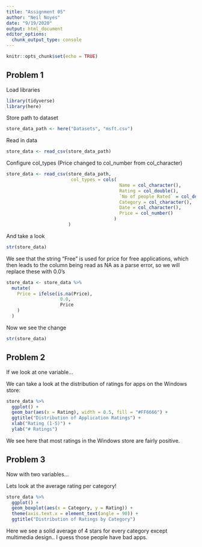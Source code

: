 ```yaml
---
title: "Assignment 05"
author: "Neil Noyes"
date: "9/19/2020"
output: html_document
editor_options: 
  chunk_output_type: console
---
```


```r
knitr::opts_chunk$set(echo = TRUE)
```

## Problem 1

Load libraries
```r
library(tidyverse)
library(here)
```

Store path to dataset
```r
store_data_path <- here("Datasets", "msft.csv")
```

Read in data
```r
store_data <- read_csv(store_data_path)
```

Configure col_types (Price changed to col_number from col_character)
```r
store_data <- read_csv(store_data_path,
                        col_types = cols(
                                          Name = col_character(),
                                          Rating = col_double(),
                                          `No of people Rated` = col_double(),
                                          Category = col_character(),
                                          Date = col_character(),
                                          Price = col_number()
                                        )
                       )
```

And take a look
```r
str(store_data)
```

We see that the string "Free" is used for price for free applications, which then leads to the column being read as NA as a parse error, so we will replace these with 0.0's
```r
store_data <- store_data %>%
  mutate(
    Price = ifelse(is.na(Price),
                    0.0,           
                    Price        
    )
  )
```

Now we see the change
```r
str(store_data)
```

## Problem 2

If we look at one variable...

We can take a look at the distribution of ratings for apps on the Windows store:
```r
store_data %>%
  ggplot() +
  geom_bar(aes(x = Rating), width = 0.5, fill = "#FF6666") +
  ggtitle("Distribution of Application Ratings") +
  xlab("Rating (1-5)") +
  ylab("# Ratings")
```

We see here that most ratings in the Windows store are fairly positive. 

## Problem 3

Now with two variables... 

Lets look at the average rating per category!
```r
store_data %>%
  ggplot() +
  geom_boxplot(aes(x = Category, y = Rating)) +
  theme(axis.text.x = element_text(angle = 90)) +
  ggtitle("Distribution of Ratings by Category")
```

Here we see a solid average of 4 stars for every category except multimedia design.. I guess those people have bad apps. 

